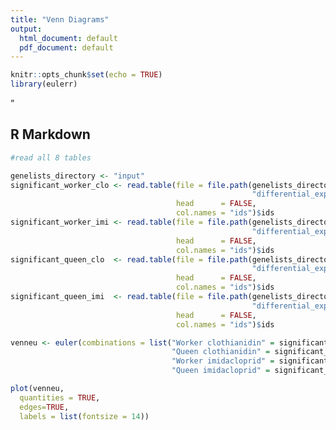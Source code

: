 ```yaml
---
title: "Venn Diagrams"
output:
  html_document: default
  pdf_document: default
---
```


```r
knitr::opts_chunk$set(echo = TRUE)
library(eulerr)
```
"

## R Markdown

```r
#read all 8 tables

genelists_directory <- "input"
significant_worker_clo <- read.table(file = file.path(genelists_directory,
                                                      "differential_expression/worker/CLO_vs_CON.ids"), 
                                     head      = FALSE, 
                                     col.names = "ids")$ids
significant_worker_imi <- read.table(file = file.path(genelists_directory, 
                                                      "differential_expression/worker/IMI_vs_CON.ids"), 
                                     head      = FALSE, 
                                     col.names = "ids")$ids
significant_queen_clo  <- read.table(file = file.path(genelists_directory, 
                                                      "differential_expression/queen/CLO_vs_CON.ids"), 
                                     head      = FALSE, 
                                     col.names = "ids")$ids
significant_queen_imi  <- read.table(file = file.path(genelists_directory,
                                                      "differential_expression/queen/IMI_vs_CON.ids"), 
                                     head      = FALSE, 
                                     col.names = "ids")$ids

venneu <- euler(combinations = list("Worker clothianidin" = significant_worker_clo, 
                                    "Queen clothianidin" = significant_queen_clo, 
                                    "Worker imidacloprid" = significant_worker_imi,
                                    "Queen imidacloprid" = significant_queen_imi))

plot(venneu,
  quantities = TRUE,
  edges=TRUE,
  labels = list(fontsize = 14))
  

```
